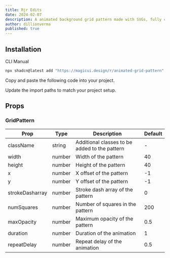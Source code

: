 ```yaml
---
title: Rjr Edits
date: 2024-02-07
description: A animated background grid pattern made with SVGs, fully customizable using Tailwind CSS.
author: dillionverma
published: true
---
```


<ComponentPreview name="animated-grid-pattern-demo" />

## Installation

<Tabs defaultValue="cli">

<TabsList>
  <TabsTrigger value="cli">CLI</TabsTrigger>
  <TabsTrigger value="manual">Manual</TabsTrigger>
</TabsList>
<TabsContent value="cli">

```bash
npx shadcn@latest add "https://magicui.design/r/animated-grid-pattern"
```

</TabsContent>

<TabsContent value="manual">

<Steps>

<Step>Copy and paste the following code into your project.</Step>

<ComponentSource name="animated-grid-pattern" />

<Step>Update the import paths to match your project setup.</Step>

</Steps>

</TabsContent>

</Tabs>

## Props

### GridPattern

| Prop            | Type   | Description                                   | Default |
| --------------- | ------ | --------------------------------------------- | ------- |
| className       | string | Additional classes to be added to the pattern | -       |
| width           | number | Width of the pattern                          | 40      |
| height          | number | Height of the pattern                         | 40      |
| x               | number | X offset of the pattern                       | -1      |
| y               | number | Y offset of the pattern                       | -1      |
| strokeDasharray | number | Stroke dash array of the pattern              | 0       |
| numSquares      | number | Number of squares in the pattern              | 200     |
| maxOpacity      | number | Maximum opacity of the pattern                | 0.5     |
| duration        | number | Duration of the animation                     | 1       |
| repeatDelay     | number | Repeat delay of the animation                 | 0.5     |
